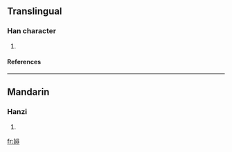 ==Translingual==
===Han character===
{{Han char|rn=38|rad=女|as=08|sn=11|four=|canj=女中一卜 (VLMY)}}
# {{defn|Han|sort=女08}}
====References====
{{Han ref|kx=0264.270|dkj=06411|dj=0531.180|hdz=21057.070|uh=5A54|ud=23124}}

----
==Mandarin==
===Hanzi===
{{cmn-hanzi|pin=[[w]] (wei)|wg=<sup>i</sup>}}
# {{defn|Mandarin}}

[[fr:婔]]